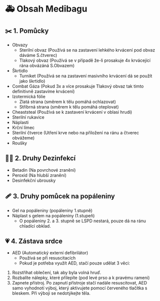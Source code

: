 # 🚑 Obsah Medibagu

## ✂️ 1. Pomůcky
- Obvazy
   - Sterilní obvaz (Používá se na zastavení lehkého krvácení pod obvaz dáváme S.čtverec)
   - Tlakový obvaz (Používá se v případě že-li prosakuje 4x krvácející rána obvázáná S.Obvazem)
- Škrtidlo
   - Turniket (Používá se na zastavení masivního krvácení dá se použít jako škrtidlo)
- Combat Gáza (Pokud 3x a více prosakuje Tlakový obvaz tak timto definitivně zastavíme krvácení)
- Izotermická fólie
   - Zlatá strana (směrem k tělu pomáhá ochlazovat)
   - Stříbrná strana (směrem k tělu pomáhá oteplovat)
- Cheaststeal (Používá se k zastavení krvácení v oblasi hrudi)
- Sterilní rukavice
- Náplasti
- Krční límec
- Sterilní čtverce (Utření krve nebo na přiložení na ránu a čtverec obvážeme)
- Roušky

## 🙍‍♂️ 2. Druhy Dezinfekcí

- Betadin (Na povrchové zranění)
- Peroxid (Na hlubší zranění)
- Desinfekční ubrousky

## 🩹 3. Druhy pomůcek na popáleniny

- Gel na popáleniny (popáleniny 1.stupně)
- Náplast s gelem na popáleniny (1.stupeň)
   - O popáleniny 2. a 3. stupně se LSPD nestará, pouze dá na ránu chladící obklad. 

## 💗 4. Zástava srdce

- AED (Automatický externí defibrilátor)
   - Používá se při resuscitacích
   - Pokud je potřeba využít AED, stačí pouze udělat 3 věci:

1. Rozstříhat oblečení, tak aby byla volná hruď.
2. Rozbalíte nálepky, které přilepíte (pod levé prso a k pravému rameni)
3. Zapnete přístroj. Po zapnutí přístroje stačí nadále resuscitovat, AED samo vyhodnotí výboj, který aktivujete pomocí červeného tlačítka s bleskem. Při výboji se nedotýkejte těla.
